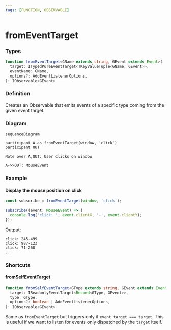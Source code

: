 ```yaml
---
tags: [FUNCTION, OBSERVABLE]
---
```


# fromEventTarget

### Types

```ts
function fromEventTarget<GName extends string, GEvent extends Event>(
  target: ITypedPureEventTarget<TKeyValueTuple<GName, GEvent>>,
  eventName: GName,
  options?: AddEventListenerOptions,
): IObservable<GEvent>
```

### Definition

Creates an Observable that emits events of a specific type coming from the given event target.

### Diagram

```mermaid
sequenceDiagram

participant A as fromEventTarget(window, 'click')
participant OUT

Note over A,OUT: User clicks on window

A->>OUT: MouseEvent
```

### Example

#### Display the mouse position on click

```ts
const subscribe = fromEventTarget(window, 'click');

subscribe((event: MouseEvent) => {
  console.log('click: ', event.clientX, '-', event.clientY);
});
```

Output:

```text
click: 245-499
click: 987-123
click: 71-268
...
```

### Shortcuts

#### fromSelfEventTarget

```ts
function fromSelfEventTarget<GType extends string, GEvent extends Event>(
  target: IReadonlyEventTarget<Record<GType, GEvent>>,
  type: GType,
  options?: boolean | AddEventListenerOptions,
): IObservable<GEvent>
```

Same as `fromEventTarget` but triggers only if `event.target === target`.
This is useful if we want to listen for events only dispatched by the `target` itself.

